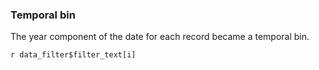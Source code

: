 ### Temporal bin

The year component of the date for each record became a temporal bin.

`r data_filter$filter_text[i]`

<br>
